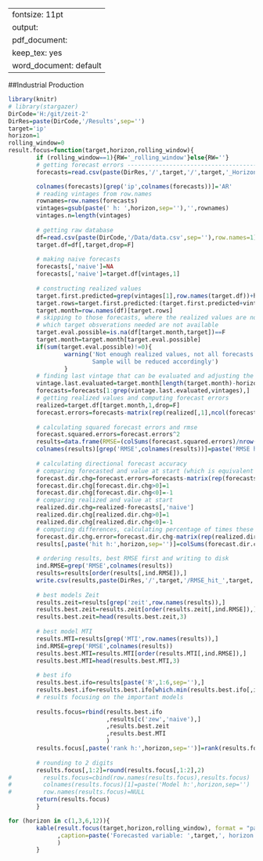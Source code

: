 
---
fontsize: 11pt
output:
  pdf_document:
    keep_tex: yes
  word_document: default
---
##Industrial Production
```r
library(knitr)
# library(stargazer)
DirCode='H:/git/zeit-2'
DirRes=paste(DirCode,'/Results',sep='')
target='ip'
horizon=1
rolling_window=0
result.focus=function(target,horizon,rolling_window){
        if (rolling_window==1){RW='_rolling_window'}else{RW=''}
        # getting forecast errors -------------------------------------------------
        forecasts=read.csv(paste(DirRes,'/',target,'/',target,'_Horizon_',horizon,'_VAR',RW,'_forecasts.csv',sep=''),row.names=1)

        colnames(forecasts)[grep('ip',colnames(forecasts))]='AR'
        # reading vintages from row.names
        rownames=row.names(forecasts)
        vintages=gsub(paste(' h: ',horizon,sep=''),'',rownames)
        vintages.n=length(vintages)
        
        # getting raw database
        df=read.csv(paste(DirCode,'/Data/data.csv',sep=''),row.names=1)
        target.df=df[,target,drop=F]
        
        # making naive forecasts
        forecasts[,'naive']=NA
        forecasts[,'naive']=target.df[vintages,1]
        
        # constructing realized values
        target.first.predicted=grep(vintages[1],row.names(target.df))+horizon
        target.rows=target.first.predicted:(target.first.predicted+vintages.n-1)
        target.month=row.names(df)[target.rows]
        # skipping to those forecasts, where the realized values are not available
        # which target obsverations needed are not available
        target.eval.possible=is.na(df[target.month,target])==F
        target.month=target.month[target.eval.possible]
        if(sum(target.eval.possible)!=0){
                warning('Not enough realized values, not all forecasts evaluated.
                        Sample will be reduced accordingly')
                }
        # finding last vintage that can be evaluated and adjusting the set of forecasts
        vintage.last.evaluated=target.month[length(target.month)-horizon]
        forecasts=forecasts[1:grep(vintage.last.evaluated,vintages),]
        # getting realized values and computing forecast errors
        realized=target.df[target.month,1,drop=F]
        forecast.errors=forecasts-matrix(rep(realized[,1],ncol(forecasts)),ncol=ncol(forecasts))
        
        # calculating squared forecast errors and rmse
        forecast.squared.errors=forecast.errors^2
        results=data.frame(RMSE=(colSums(forecast.squared.errors)/nrow(forecast.squared.errors))^.5)
        colnames(results)[grep('RMSE',colnames(results))]=paste('RMSE h:',horizon,sep='')
        
        # calculating directional forecast accuracy 
        # comparing forecasted and value at start (which is equivalent to naive forecast)
        forecast.dir.chg=forecast.errors=forecasts-matrix(rep(forecasts[,'naive'],ncol(forecasts)),ncol=ncol(forecasts))
        forecast.dir.chg[forecast.dir.chg>0]=1
        forecast.dir.chg[forecast.dir.chg<0]=-1
        # comparing realized and value at start
        realized.dir.chg=realized-forecasts[,'naive']
        realized.dir.chg[realized.dir.chg>0]=1
        realized.dir.chg[realized.dir.chg<0]=-1
        # computing differences, calculating percentage of times these are zero
        forecast.dir.chg.error=forecast.dir.chg-matrix(rep(realized.dir.chg,ncol(forecasts)),ncol=ncol(forecasts))
        results[,paste('hit h:',horizon,sep='')]=colSums(forecast.dir.chg.error==0)/nrow(forecast.dir.chg.error)
        
        # ordering results, best RMSE first and writing to disk
        ind.RMSE=grep('RMSE',colnames(results))
        results=results[order(results[,ind.RMSE]),]
        write.csv(results,paste(DirRes,'/',target,'/RMSE_hit_',target,'_',horizon,'.csv',sep=''))
        
        # best models Zeit
        results.zeit=results[grep('zeit',row.names(results)),]
        results.best.zeit=results.zeit[order(results.zeit[,ind.RMSE]),]
        results.best.zeit=head(results.best.zeit,3)
        
        # best model MTI
        results.MTI=results[grep('MTI',row.names(results)),]
        ind.RMSE=grep('RMSE',colnames(results))
        results.best.MTI=results.MTI[order(results.MTI[,ind.RMSE]),]
        results.best.MTI=head(results.best.MTI,3)
        
        # best ifo
        results.best.ifo=results[paste('R',1:6,sep=''),]
        results.best.ifo=results.best.ifo[which.min(results.best.ifo[,ind.RMSE]),]
        # results focusing on the important models
        
        results.focus=rbind(results.best.ifo
                            ,results[c('zew','naive'),]
                            ,results.best.zeit
                            ,results.best.MTI
                            )
        results.focus[,paste('rank h:',horizon,sep='')]=rank(results.focus[,1])
        
        # rounding to 2 digits
        results.focus[,1:2]=round(results.focus[,1:2],2)
#         results.focus=cbind(row.names(results.focus),results.focus)
#         colnames(results.focus)[1]=paste('Model h:',horizon,sep='')
#         row.names(results.focus)=NULL
        return(results.focus)
        }

for (horizon in c(1,3,6,12)){
        kable(result.focus(target,horizon,rolling_window), format = "pandoc"
              ,caption=paste('Forecasted variable: ',target,', horizon: ',horizon,sep='')
              )
        }
```


